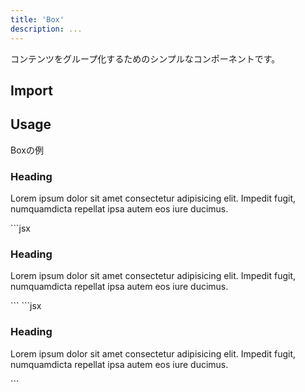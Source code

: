 ```yaml
---
title: 'Box'
description: ...
---
```




コンテンツをグループ化するためのシンプルなコンポーネントです。

## Import

<ImportCode component='Box' />


## Usage

<Preview>
	<PreviewTitle>Boxの例</PreviewTitle>
	<PreviewArea p={30}>
		<Box isFlow='s' p='40' bgc='base-2' bxsh='1' bdrs='s'>
			<h3>Heading</h3>
			<p>Lorem ipsum dolor sit amet consectetur adipisicing elit. Impedit fugit, numquamdicta repellat ipsa autem eos iure ducimus.</p>
		</Box>
	</PreviewArea>
	<PreviewCode slot='tab' label='JSX'>
		```jsx
		<Box isFlow='s' p='40' bgc='base-2' bxsh='1' bdrs='s'>
			<h3>Heading</h3>
			<p>Lorem ipsum dolor sit amet consectetur adipisicing elit. Impedit fugit, numquamdicta repellat ipsa autem eos iure ducimus.</p>
		</Box>
		```
	</PreviewCode>
	<PreviewCode slot='tab' label='HTML'>
		```jsx
		<div class="l--box is--flow -flowG:s -p:40 -bgc:base-2 -bxsh:1 -bdrs:s">
			<h3>Heading</h3>
			<p>Lorem ipsum dolor sit amet consectetur adipisicing elit. Impedit fugit, numquamdicta repellat ipsa autem eos iure ducimus.</p>
		</div>
		```
	</PreviewCode>
</Preview>
